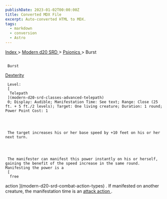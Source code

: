 ```yaml
---
publishDate: 2023-01-02T00:00:00Z
title: Converted MDX File
excerpt: Auto-converted HTML to MDX.
tags:
  - markdown
  - conversion
  - Astro
---
```







[
      Index
     ](-index)
     >
     [
      Modern d20 SRD
     ](modern-d20-srd-index)
     >
     [
      Psionics
     ](modern-d20-srd-psionics-index)
     > Burst
    





## 
     Burst
    



[
      Dexterity
     ](modern-d20-srd-basics-ability-scores)




     Level:
     [
      Telepath
     ](modern-d20-srd-classes-advanced-telepath)
     0; Display: Audible; Manifestation Time: See text; Range: Close (25 ft. + 5 ft./2 levels); Target: One living creature; Duration: 1 round; Power Point Cost: 1
    



     The target increases his or her base speed by +10 feet on his or her next turn.
    



     The manifester can manifest this power instantly on his or herself, gaining the benefit of the speed increase in the same round. Manifesting the power is a
     [
      free
action
     ](modern-d20-srd-combat-action-types)
     . If manifested on another creature, the manifestation time is an
     [
      attack
action
     ](modern-d20-srd-combat-attack-actions)
     .
    





